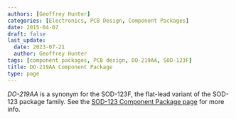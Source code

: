 ```yaml
---
authors: [Geoffrey Hunter]
categories: [Electronics, PCB Design, Component Packages]
date: 2015-04-07
draft: false
last_update:
  date: 2023-07-21
  author: Geoffrey Hunter
tags: [component packages, PCB design, DO-219AA, SOD-123F]
title: DO-219AA Component Package
type: page
---
```



_DO-219AA_ is a synonym for the SOD-123F, the flat-lead variant of the SOD-123 package family. See the [SOD-123 Component Package page](/pcb-design/component-packages/sod-123-component-package/) for more info.
